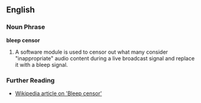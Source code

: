 ==English==

===Noun Phrase===
'''bleep censor'''

#A software module is used to censor out what many consider "inappropriate" audio content during a live broadcast signal and replace it with a bleep signal.

===Further Reading===
*[http://en.wikipedia.org/wiki/Bleep_censor Wikipedia article on 'Bleep censor']